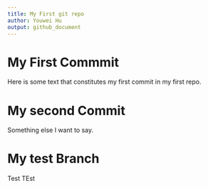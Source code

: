 ```yaml
---
title: My First git repo
author: Youwei Hu
output: github_document
---
```


# My First Commmit

Here is some text that constitutes my first commit in my first repo.

# My second Commit

Something else I want to say.

# My test Branch

Test TEst